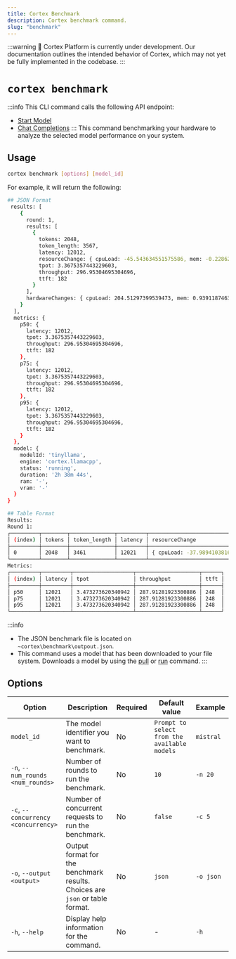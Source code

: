```yaml
---
title: Cortex Benchmark
description: Cortex benchmark command.
slug: "benchmark"
---
```


:::warning
🚧 Cortex Platform is currently under development. Our documentation outlines the intended behavior of Cortex, which may not yet be fully implemented in the codebase.
:::

# `cortex benchmark`
:::info
This CLI command calls the following API endpoint:
- [Start Model](/api-reference#tag/models/post/v1/models/{modelId}/start)
- [Chat Completions](/api-reference#tag/inference/post/v1/chat/completions)
:::
This command benchmarking your hardware to analyze the selected model performance on your system.



## Usage

```bash
cortex benchmark [options] [model_id]
```
For example, it will return the following:
```bash
## JSON Format
 results: [
    {
      round: 1,
      results: [
        {
          tokens: 2048,
          token_length: 3567,
          latency: 12012,
          resourceChange: { cpuLoad: -45.543634551575586, mem: -0.22862459579142327 },
          tpot: 3.3675357443229603,
          throughput: 296.95304695304696,
          ttft: 182
        }
      ],
      hardwareChanges: { cpuLoad: 204.51297399539473, mem: 0.93911874639132 }
    }
  ],
  metrics: {
    p50: {
      latency: 12012,
      tpot: 3.3675357443229603,
      throughput: 296.95304695304696,
      ttft: 182
    },
    p75: {
      latency: 12012,
      tpot: 3.3675357443229603,
      throughput: 296.95304695304696,
      ttft: 182
    },
    p95: {
      latency: 12012,
      tpot: 3.3675357443229603,
      throughput: 296.95304695304696,
      ttft: 182
    }
  },
  model: {
    modelId: 'tinyllama',
    engine: 'cortex.llamacpp',
    status: 'running',
    duration: '2h 38m 44s',
    ram: '-',
    vram: '-'
  }
}

## Table Format
Results:
Round 1:
┌─────────┬────────┬──────────────┬─────────┬────────────────────────────────────────────────────────────┬───────────────────┬────────────────────┬──────┐
│ (index) │ tokens │ token_length │ latency │ resourceChange                                             │ tpot              │ throughput         │ ttft │
├─────────┼────────┼──────────────┼─────────┼────────────────────────────────────────────────────────────┼───────────────────┼────────────────────┼──────┤
│ 0       │ 2048   │ 3461         │ 12021   │ { cpuLoad: -37.98941038167731, mem: -0.30508369223866116 } │ 3.473273620340942 │ 287.91281923300886 │ 248  │
└─────────┴────────┴──────────────┴─────────┴────────────────────────────────────────────────────────────┴───────────────────┴────────────────────┴──────┘
Metrics:
┌─────────┬─────────┬───────────────────┬────────────────────┬──────┐
│ (index) │ latency │ tpot              │ throughput         │ ttft │
├─────────┼─────────┼───────────────────┼────────────────────┼──────┤
│ p50     │ 12021   │ 3.473273620340942 │ 287.91281923300886 │ 248  │
│ p75     │ 12021   │ 3.473273620340942 │ 287.91281923300886 │ 248  │
│ p95     │ 12021   │ 3.473273620340942 │ 287.91281923300886 │ 248  │
└─────────┴─────────┴───────────────────┴────────────────────┴──────┘

```
:::info
- The JSON benchmark file is located on `~cortex\benchmark\outpout.json`.
- This command uses a model that has been downloaded to your file system. Downloads a model by using the [pull](/docs/cli/pull) or [run](/docs/cli/run) command.
:::


## Options

| Option                            | Description                                                              | Required | Default value                                | Example                                          |
|-----------------------------------|--------------------------------------------------------------------------|----------|---------------------------------------------|--------------------------------------------------|
| `model_id`                        | The model identifier you want to benchmark.                              | No       | `Prompt to select from the available models` | `mistral`                                 |
| `-n`, `--num_rounds <num_rounds>` | Number of rounds to run the benchmark.                                   | No       | `10`                                         | `-n 20`                                |
| `-c`, `--concurrency <concurrency>`| Number of concurrent requests to run the benchmark.                     | No       | `false`                                      | `-c 5`                                |
| `-o`, `--output <output>`         | Output format for the benchmark results. Choices are `json` or table format. | No       | `json`                                       | `-o json`                                 |
| `-h`, `--help`                    | Display help information for the command.                                | No       | -                                           | `-h`                                         |


